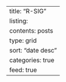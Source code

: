 ---
title: "R-SIG"
listing: 
  contents: posts 
  type: grid
  sort: "date desc" 
  categories: true
  feed: true
---